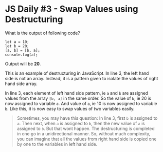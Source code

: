 
<Layout>
<SEO title="JS Daily #3 - Swap Values using Destructuring" />
<JSLayout>

# JS Daily #3 - Swap Values using Destructuring

What is the output of following code?

```javascript{numberLines: true}
let a = 10;
let b = 20;
[a, b] = [b, a];
console.log(a);
```

<Divider />

Output will be **20**.

This is an example of destructuring in JavaScript. In line 3, the left hand side is not an array. Instead, it is a pattern given to isolate the values of right hand side array.

In line 3, each element of left hand side pattern, ie `a` and `b` are assigned values from the array `[b, a]` in the same order. So the value of `b`, ie 20 is now assigned to variable `a`. And value of `a`, ie 10 is now assigned to variable `b`. Like this, it is now easy to swap values of two variables easily.

> Sometimes, you may have this question: In line 3, first `b` is assigned to `a`. Then next, when `a` is assigned to `b`, then the new value of `a` is assigned to `b`. But that wont happen. The destructuring is completed in one go in a unidirectional manner. So, without much complexity, you can imagine that all the values from right hand side is copied one by one to the variables in left hand side.

</JSLayout>
</Layout>
